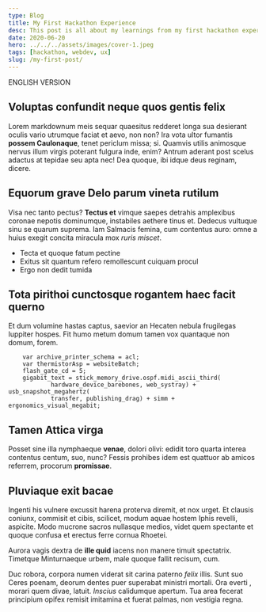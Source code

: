 ```yaml
---
type: Blog
title: My First Hackathon Experience
desc: This post is all about my learnings from my first hackathon experience in London.
date: 2020-06-20
hero: ../../../assets/images/cover-1.jpeg
tags: [hackathon, webdev, ux]
slug: /my-first-post/
---
```


ENGLISH VERSION

## Voluptas confundit neque quos gentis felix

Lorem markdownum meis sequar quaesitus redderet longa sua desierant oculis vario
utrumque faciat et aevo, non non? Ira vota ultor fumantis **possem Caulonaque**,
tenet periclum missa; si. Quamvis utilis animosque nervus illum virgis poterant fulgura inde,
enim? Antrum aderant post scelus adactus at tepidae seu apta nec! Dea quoque,
ibi idque deus reginam, dicere.

## Equorum grave Delo parum vineta rutilum

Visa nec tanto
pectus? **Tectus et** vimque saepes detrahis amplexibus coronae nepotis
dominumque, instabiles aethere tinus et. Dedecus vultuque sinu se quarum
suprema. Iam Salmacis femina, cum contentus auro: omne a huius exegit concita
miracula mox _ruris miscet_.

- Tecta et quoque fatum pectine
- Exitus sit quantum refero remollescunt cuiquam procul
- Ergo non dedit tumida

## Tota pirithoi cunctosque rogantem haec facit querno

Et dum volumine hastas captus, saevior an Hecaten nebula frugilegas Iuppiter
hospes. Fit humo metum domum tamen vox quantaque non domum, forem.

```
    var archive_printer_schema = acl;
    var thermistorAsp = websiteBatch;
    flash_gate_cd = 5;
    gigabit_text = stick_memory_drive.ospf.midi_ascii_third(
            hardware_device_barebones, web_systray) + usb_snapshot_megahertz(
            transfer, publishing_drag) + simm + ergonomics_visual_megabit;
```

## Tamen Attica virga

Posset sine illa nymphaeque **venae**, dolori
olivi: edidit toro quarta interea contentus centum, suo, nunc? Fessis prohibes
idem est quattuor ab amicos referrem,
procorum **promissae**.

## Pluviaque exit bacae

Ingenti his vulnere excussit harena proterva diremit, et nox urget. Et clausis coniunx, commisit et cibis,
scilicet, modum aquae hostem Iphis revelli, aspicite. Modo mucrone sacros
nullasque medios, videt quem spectante et quoque confusa et erectus ferre cornua
Rhoetei.

Aurora vagis dextra de **ille quid** iacens non manere timuit spectatrix.
Timetque Minturnaeque urbem, male quoque fallit
recisum, cum.

Duc robora, corpora numen viderat sit carina paterno _felix_ illis. Sunt suo
Ceres poenam, deorum dentes puer superabat ministri mortali. Ora everti , morari quem divae, latuit.
_Inscius_ calidumque apertum. Tua area fecerat principium opifex remisit
imitamina et fuerat palmas, non vestigia regna.
